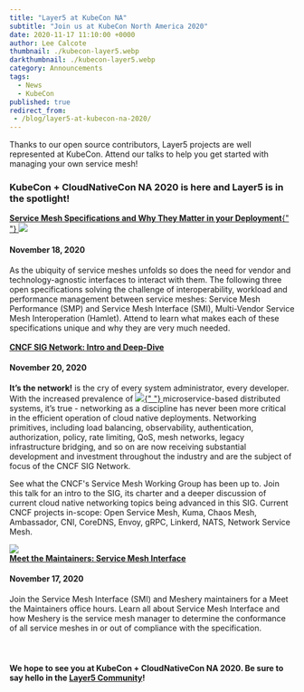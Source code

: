 ```yaml
---
title: "Layer5 at KubeCon NA"
subtitle: "Join us at KubeCon North America 2020"
date: 2020-11-17 11:10:00 +0000
author: Lee Calcote
thumbnail: ./kubecon-layer5.webp
darkthumbnail: ./kubecon-layer5.webp
category: Announcements
tags:
  - News
  - KubeCon
published: true
redirect_from:
 - /blog/layer5-at-kubecon-na-2020/
---
```




<BlogWrapper>

<p class="centered-text">
  Thanks to our open source contributors, Layer5 projects are well represented
  at KubeCon. Attend our talks to help you get started with managing your own
  service mesh!
</p>

<h3>
  KubeCon + CloudNativeCon NA 2020 is here and Layer5 is in the spotlight!
</h3>

<a href="https://kccncna20.sched.com/event/ekEz/service-mesh-specifications-and-why-they-matter-in-your-deployment-lee-calcote-naveen-kumar-layer5">
  <b>Service Mesh Specifications and Why They Matter in your Deployment</b>{" "}
  <img class="image-right kubecon-img1" src={kubecon1} />
</a>

<h4 class="date"> November 18, 2020 </h4>
As the ubiquity of service meshes unfolds so does the need for vendor and technology-agnostic
interfaces to interact with them. The following three open specifications solving
the challenge of interoperability, workload and performance management between service
meshes: Service Mesh Performance (SMP) and Service Mesh Interface (SMI), Multi-Vendor
Service Mesh Interoperation (Hamlet). Attend to learn what makes each of these specifications
unique and why they are very much needed.

<br />
<br />

<a href="https://kccncna20.sched.com/event/etsE/cncf-sig-network-intro-deep-dive-lee-calcote-layer5">
  <b>CNCF SIG Network: Intro and Deep-Dive</b>
</a>

<h4 class="date"> November 20, 2020 </h4>
<b>It’s the network!</b> is the cry of every system administrator, every
developer. With the increased prevalence of <a href="https://kccncna20.sched.com/event/etsE/cncf-sig-network-intro-deep-dive-lee-calcote-layer5">
  <img class="image-right kubecon-img3" src={kubecon3} />{" "}
</a>
microservice-based distributed systems, it’s true - networking as a discipline
has never been more critical in the efficient operation of cloud native
deployments. Networking primitives, including load balancing, observability,
authentication, authorization, policy, rate limiting, QoS, mesh networks, legacy
infrastructure bridging, and so on are now receiving substantial development and
investment throughout the industry and are the subject of focus of the CNCF SIG
Network.

See what the CNCF's Service Mesh Working Group has been up to. Join this talk for an intro to the SIG, its charter and a deeper discussion of current cloud native networking topics being advanced in this SIG. Current CNCF projects in-scope: Open Service Mesh, Kuma, Chaos Mesh, Ambassador, CNI, CoreDNS, Envoy, gRPC, Linkerd, NATS, Network Service Mesh.

<a href="https://kccncna20.sched.com/event/fMYB/meet-the-maintainer-service-mesh-interface">
  <img class="image-right kubecon-img2" src={kubecon2} />
</a>

<br />
<a href="https://kccncna20.sched.com/event/fMYB/meet-the-maintainer-service-mesh-interface">
  <b>Meet the Maintainers: Service Mesh Interface</b>
</a>

<h4 class="date"> November 17, 2020 </h4>
Join the Service Mesh Interface (SMI) and Meshery maintainers for a Meet the Maintainers
office hours. Learn all about Service Mesh Interface and how Meshery is the service
mesh manager to determine the conformance of all service meshes in or out of compliance
with the specification.
<br />
<br />
<br />

<h4 class="centered-text">
  We hope to see you at KubeCon + CloudNativeCon NA 2020. Be sure to say hello
  in the <a href="http://slack.layer5.io/">Layer5 Community</a>!
</h4>


</BlogWrapper>
